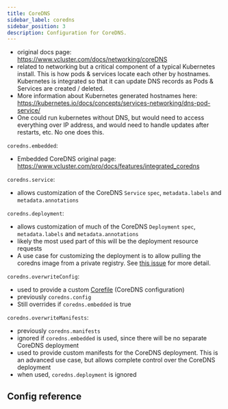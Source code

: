 ```yaml
---
title: CoreDNS
sidebar_label: coredns
sidebar_position: 3
description: Configuration for CoreDNS.
---
```



- original docs page: https://www.vcluster.com/docs/networking/coreDNS
- related to networking but a critical component of a typical Kubernetes install. This is how pods & services locate each other by hostnames. Kubernetes is integrated so that it can update DNS records as Pods & Services are created / deleted.
- More information about Kubernetes generated hostnames here: https://kubernetes.io/docs/concepts/services-networking/dns-pod-service/
- One could run kubernetes without DNS, but would need to access everything over IP address, and would need to handle updates after restarts, etc. No one does this.

`coredns.embedded`:
- Embedded CoreDNS original page: https://www.vcluster.com/pro/docs/features/integrated_coredns

`coredns.service`:
- allows customization of the CoreDNS `Service` `spec`, `metadata.labels` and `metadata.annotations`

`coredns.deployment`:
- allows customization of much of the CoreDNS `Deployment` `spec`, `metadata.labels` and `metadata.annotations`
- likely the most used part of this will be the deployment resource requests
- A use case for customizing the deployment is to allow pulling the coredns image from a private registry. See [this issue](https://github.com/loft-sh/vcluster/issues/488) for more detail.

`coredns.overwriteConfig`:
- used to provide a custom [Corefile](https://coredns.io/2017/07/23/corefile-explained/) (CoreDNS configuration)
- previously `coredns.config`
- Still overrides if `coredns.embedded` is true

`coredns.overwriteManifests`:
- previously `coredns.manifests`
- ignored if `coredns.embedded` is used, since there will be no separate CoreDNS deployment
- used to provide custom manifests for the CoreDNS deployment. This is an advanced use case, but allows complete control over the CoreDNS deployment
- when used, `coredns.deployment` is ignored

## Config reference

<CoreDNS/>


